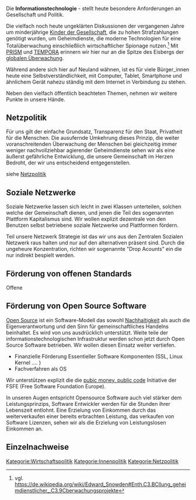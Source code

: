 Die '''Informationstechnologie''' - stellt heute besondere Anforderungen an Gesellschaft und Politik. 

Die vielfach noch heute ungeklärten Diskussionen der vergangenen Jahre um minderjährige [[Kinder der Gesellschaft]], die zu hohen Strafzahlungen genötigt wurden, um Geheimdienste, die moderne Technologien für eine Totalüberwachung einschließlich wirtschaftlicher Spionage nutzen.<ref>vgl. https://de.wikipedia.org/wiki/Edward_Snowden#Enth.C3.BCllung_geheimdienstlicher_.C3.9Cberwachungsprojekte</ref> Mit [https://de.wikipedia.org/wiki/PRISM PRISM] und [https://de.wikipedia.org/wiki/Tempora TEMPORA] erinnern wir hier nur an die Spitze des Eisbergs der [https://de.wikipedia.org/wiki/Globale_%C3%9Cberwachungs-_und_Spionageaff%C3%A4re globalen Überwachung].

Während andere sich hier auf Neuland wähnen, ist es für viele Bürger_innen heute eine Selbstverständlichkeit, mit Computer, Tablet, Smartphone und ähnlichem Gerät nahezu ständig mit dem Internet in Verbindung zu stehen.

Neben den vielfach öffentlich beachteten Themen, nehmen wir weitere Punkte in unsere Hände.

== Netzpolitik ==

Für uns gilt der einfache Grundsatz, Transparenz für den Staat, Privatheit für die Menschen. Die ausufernde Umkehrung dieses Prinzip, die weiter voranschreitenden Überwachung der Menschen bei gleichzeitig immer weniger nachvollziehbar agierender Geheimdienste sehen wir als eine äußerst gefährliche Entwicklung, die unsere Gemeinschaft im Herzen Bedroht, der wir uns entscheidend entgegenstellen.

siehe [[Netzpolitik]]

== Soziale Netzwerke ==

Soziale Netzwerke lassen sich leicht in zwei Klassen unterteilen, solchen welche der Gemeinschaft dienen, und jenen die Teil des sogenannten Plattform Kapitalismus sind. Wir wollen explizit dezentrale von den Benutzen selbst betriebene soziale Netzwerke und Plattformen fördern.

Teil unsere Netzwerk Strategie ist das wir uns aus den Zentralen Sozialen Netzwerk raus halten und nur auf den alternativen präsent sind. Durch die ungeheure Konzentration, richten wir sogenannte "Drop Acounts" ein die nur indirekt bespielt werden.

== Förderung von offenen Standards ==

Offene 

== Förderung von Open Source Software ==

[https://de.wikipedia.org/wiki/Open_Source Open Source] ist ein Software-Modell das sowohl [[Nachhaltigkeit]] als auch die Eigenverantwortung und den Sinn für gemeinschaftliches Handelns beinhaltet. Es wird von uns ausdrücklich unterstützt. Weite teile der informationstechnologischen Infrastruktur werden schon jetzt durch Open Source Software betrieben. Wir wollen diesen Einsatz weiter vertiefen.

* Finanzielle Förderung Essentieller Software Komponenten (SSL, Linux Kernel .... )
* Fachverfahren als OS

Wir unterstützen explizit die die [https://publiccode.eu/de/ pubic money, public code] Initiative der FSFE (Free Software Foundation Europe).

In unseren Augen entspricht Opensource Software auch viel stärker dem Leistungsprinzips, Software Entwickler werden für die Stunden ihrer Lebenszeit entlohnt. Eine Erzielung von Einkommen durch das weiterverkaufen einer bereits erbrachten Leistung, das verkaufen von Software Lizenzen, sehen wir als die Erzielung von Leistungslosen Einkommen an.

== Einzelnachweise ==
<references />

[[Kategorie:Wirtschaftspolitik]]
[[Kategorie:Innenpolitik]]
[[Kategorie:Netzpolitik]]